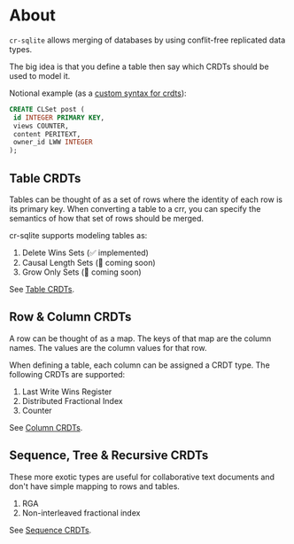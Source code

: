 # About

`cr-sqlite` allows merging of databases by using conflit-free replicated data types.

The big idea is that you define a table then say which CRDTs should be used to model it.

Notional example (as a [custom syntax for crdts](/docs/cr-sqlite/custom-syntax)):

```sql
CREATE CLSet post (
 id INTEGER PRIMARY KEY,
 views COUNTER,
 content PERITEXT,
 owner_id LWW INTEGER
);
```

## Table CRDTs

Tables can be thought of as a set of rows where the identity of each row is its primary key. When converting a table to a crr, you can specify the semantics of how that set of rows should be merged.

cr-sqlite supports modeling tables as:

1. Delete Wins Sets (✅ implemented)
2. Causal Length Sets (🦺 coming soon)
3. Grow Only Sets (🦺 coming soon)

See [Table CRDTs](./table-crdts).

## Row & Column CRDTs

A row can be thought of as a map. The keys of that map are the column names. The values are the column values for that row.

When defining a table, each column can be assigned a CRDT type. The following CRDTs are supported:

1. Last Write Wins Register
2. Distributed Fractional Index
3. Counter

See [Column CRDTs](./column-crdts).

## Sequence, Tree & Recursive CRDTs

These more exotic types are useful for collaborative text documents and don't have simple mapping to rows and tables.

1. RGA
2. Non-interleaved fractional index

See [Sequence CRDTs](./sequence-crdts).

